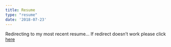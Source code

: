 ```yaml
---
title: Resume
type: "resume"
date: '2018-07-23'
---
```


<!-- Please click <a href="https://drive.google.com/file/d/1Y6lWTdblz8fLAZDDmT_03iZ9lTibr0Po/view" target="_blank">here</a> for the most up-to-date version of my resume. -->

Redirecting to my most recent resume... If redirect doesn't work please click <a href="https://drive.google.com/file/d/1Y6lWTdblz8fLAZDDmT_03iZ9lTibr0Po/view" target="_blank">here</a>

<script>
  window.location.replace("https://drive.google.com/file/d/1Y6lWTdblz8fLAZDDmT_03iZ9lTibr0Po/view");
</script>

<!--
# Gurudev Ilangovan
-->